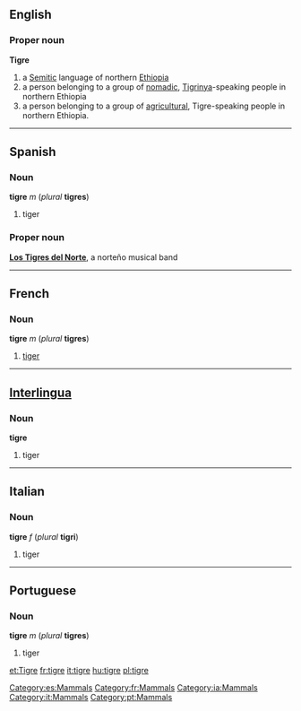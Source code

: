 ==English==
===Proper noun===
'''Tigre'''

#a [[Semitic]] language of northern [[Ethiopia]]
#a person belonging to a group of [[nomad]]ic, [[Tigrinya]]-speaking people in northern Ethiopia
#a person belonging to a group of [[agricultural]], Tigre-speaking people in northern Ethiopia.

----
==Spanish==
[[Category:es:Mammals]]

===Noun===
'''tigre''' ''m'' (''plural'' '''tigres''')

#tiger

===Proper noun===
'''[[Los Tigres del Norte]]''', a norteño musical band

----
==French==
[[Category:fr:Mammals]]

===Noun===
'''tigre''' ''m'' (''plural'' '''tigres''')

#[[tiger]]

----
==[[Interlingua]]==
[[Category:ia:Mammals]]

===Noun===
'''tigre'''

#tiger

----
==Italian==
[[Category:it:Mammals]]

===Noun===
'''tigre''' ''f'' (''plural'' '''tigri''')

#tiger

----
==Portuguese==
[[Category:pt:Mammals]]

===Noun===
'''tigre''' ''m'' (''plural'' '''tigres''')

#tiger

[[et:Tigre]]
[[fr:tigre]]
[[it:tigre]]
[[hu:tigre]]
[[pl:tigre]]